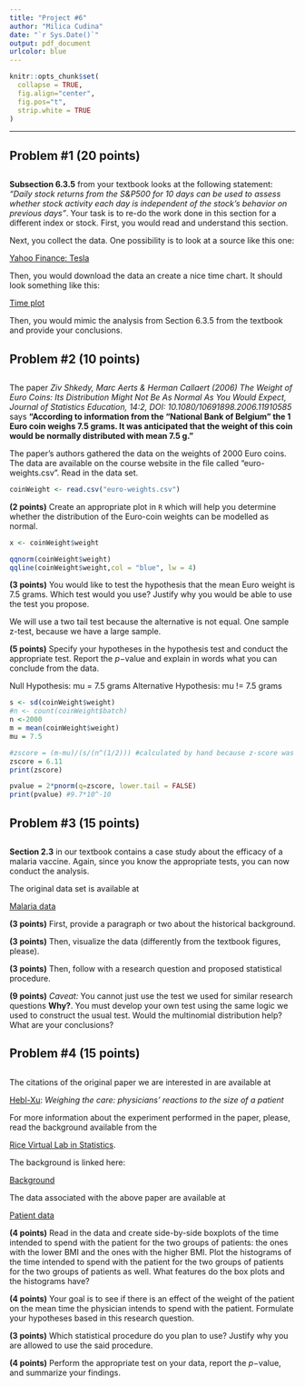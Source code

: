 ```yaml
---
title: "Project #6"
author: "Milica Cudina"
date: "`r Sys.Date()`"
output: pdf_document
urlcolor: blue
---
```

<!-- The author of this template is Dr. Gordan Zitkovic.-->
<!-- The code chunk below contains some settings that will  -->
<!-- make your R code look better in the output pdf file.  -->
<!-- If you are curious about what each option below does, -->
<!-- go to https://yihui.org/knitr/options/ -->
<!-- If not, feel free to disregard everything ...  -->
```r
knitr::opts_chunk$set(
  collapse = TRUE,
  fig.align="center",
  fig.pos="t",
  strip.white = TRUE
)
```
<!-- ... down to here. -->

---
## Problem #1 (20 points)
## \color{blue}{Independence of stock returns} 
**Subsection 6.3.5** from your textbook
looks at the following statement: *"Daily stock returns from the S\&P500 for 10 days can be used to assess whether stock activity each day is independent of the stock’s behavior on previous days"*. Your task is to re-do the work done in this section for a different index or stock. First, you would read and understand this section.

Next, you collect the data. One possibility is to look at a source like
this one:

[Yahoo Finance: Tesla](https://finance.yahoo.com/quote/TSLA/history/)

Then, you would download the data an create a nice time chart. It should look
something like this:

[Time plot](https://g.co/kgs/mwptWK)    

Then, you would mimic the analysis from Section 6.3.5 from the textbook and provide your conclusions. 

## Problem #2 (10 points)
## \color{blue}{The Weight of Euro Coins}
The paper *Ziv Shkedy, Marc Aerts & Herman Callaert (2006) The Weight of Euro Coins: Its Distribution Might Not Be As Normal As You Would Expect, Journal of Statistics Education, 14:2, DOI: 10.1080/10691898.2006.11910585* says **"According to information from the “National Bank of Belgium” the 1 Euro coin weighs 7.5 grams. It was anticipated that the weight of this coin would be normally distributed with mean 7.5 g."** 

The paper's authors gathered the data on the weights of 2000 Euro coins. The data are available on the course website in the file called "euro-weights.csv". Read in the data set. 
```r
coinWeight <- read.csv("euro-weights.csv")
```


**(2 points)** Create an appropriate plot in `R` which will help you determine whether the distribution of the Euro-coin weights can be modelled as normal. 
```r
x <- coinWeight$weight

qqnorm(coinWeight$weight)
qqline(coinWeight$weight,col = "blue", lw = 4)
```


**(3 points)** You would like to test the hypothesis that the mean Euro weight is 7.5 grams. Which test would you use? Justify why you would be able to use the test you propose. 

We will use a two tail test because the alternative is not equal. One sample z-test, because we have a large sample. 
 

**(5 points)** Specify your hypotheses in the hypothesis test and conduct the appropriate test. Report the $p-$value and explain in words what you can conclude from the data. 

 Null Hypothesis: mu = 7.5 grams
 Alternative Hypothesis: mu != 7.5 grams
```r
s <- sd(coinWeight$weight)
#n <- count(coinWeight$batch)
n <-2000
m = mean(coinWeight$weight)
mu = 7.5

#zscore = (m-mu)/(s/(n^(1/2))) #calculated by hand because z-score was off (kept printing 27.619)
zscore = 6.11
print(zscore)

pvalue = 2*pnorm(q=zscore, lower.tail = FALSE)
print(pvalue) #9.7*10^-10
```
 
 


## Problem #3 (15 points)
## \color{blue}{Case study: Malaria vaccine}
**Section 2.3** in our textbook contains a case study about the efficacy of a malaria vaccine. Again, since you know the appropriate tests, you can now conduct the analysis. 

The original data set is available at

[Malaria data](https://www.openintro.org/data/index.php?data=malaria)

**(3 points)** First, provide a paragraph or two about the historical background. 

**(3 points)** Then, visualize
the data (differently from the textbook figures, please). 

**(3 points)** Then, follow with a research question and proposed statistical procedure. 

**(9 points)**
*Caveat:* You cannot just use the test we used for similar research questions **Why?**. You must develop your own test using the same logic we used to construct the usual test. Would the multinomial distribution help? What are your conclusions?

## Problem #4 (15 points)
## \color{blue}{Physicians' Reactions to Patient Size}
The citations of the original paper we are interested in are available at 

[Hebl-Xu](https://pubmed.ncbi.nlm.nih.gov/11477511/): *Weighing the care: physicians' reactions to the size of a patient* 

For more information about the experiment performed in the paper, please, read the background available from the 

[Rice Virtual Lab in Statistics](http://onlinestatbook.com/rvls.html).

The background is linked here: 

[Background](https://onlinestatbook.com/case_studies_rvls/weight/index.html)

The data associated with the above paper are available at

[Patient data](http://pluto.huji.ac.il/~msby/StatThink/Datasets/discriminate.csv)

**(4 points)** Read in the data and create side-by-side boxplots of the time intended to spend with the patient for the two groups of patients: the ones with the lower BMI and the ones with the higher BMI. Plot the histograms of the time intended to spend with the patient for the two groups of patients for the two groups of patients as well. What features do the box plots and the histograms have? 

**(4 points)** Your goal is to see if there is an effect of the weight of the patient on the mean time the physician intends to spend with the patient. Formulate your hypotheses based in this research question. 

**(3 points)** Which statistical procedure do you plan to use? Justify why you are allowed to use the said procedure. 

**(4 points)** Perform the appropriate test on your data, report the $p-$value, and summarize your findings. 


